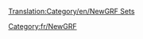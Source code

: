 [[Translation:Category/en/NewGRF Sets]]

{{en/Bilingual box| Fr
| ''Une liste d'articles sur les ensembles [[fr/Manual/NewGRF|NewGRF]].''
| ''A list of [[en/Manual/NewGRF]] set articles.''}}

[[Category:fr/NewGRF]]